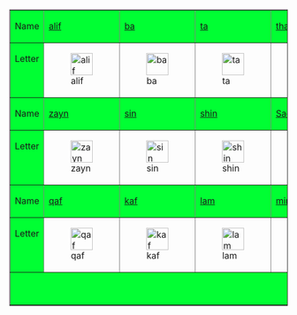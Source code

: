 <p>&nbsp;</p>
<table align="center"  border="1" cellpadding="2" cellspacing="0">
  <tr>
    <td bgcolor="#00FF33">Name</td>
    <td bgcolor="#00FF33">[[ا|alif]]</td>
    <td bgcolor="#00FF33">[[ب|ba]]</td>
    <td bgcolor="#00FF33">[[ت|ta]]</td>
    <td bgcolor="#00FF33">[[ث|tha]]</td>
    <td bgcolor="#00FF33">[[ج|jim]]</td>
    <td bgcolor="#00FF33">[[ح|ha]]</td>
    <td bgcolor="#00FF33">[[خ|kha]]</td>
    <td bgcolor="#00FF33">[[د|dal]]</td>
    <td bgcolor="#00FF33">[[ذ|dhal]]</td>
    <td bgcolor="#00FF33">[[ر|ra]]</td>
    </tr>
  <tr valign="top">
    <td bgcolor="#00FF33">Letter</td>
    <td>[[Image:1alif.PNG|40px|alif]]</td>
    <td>[[Image:1ba.PNG|40px|ba]]</td>
    <td>[[Image:1ta.PNG|40px|ta]]</td>
    <td>[[Image:1tha.PNG|40px|tha]]</td>
    <td>[[Image:1jim.PNG|40px|jim]]</td>
    <td>[[Image:1ha.PNG|40px|ha]]</td>
    <td>[[Image:1kha.PNG|40px|kha]]</td>
    <td>[[Image:1dal.PNG|40px|dal]]</td>
    <td>[[Image:1dhal.PNG|40px|dhal]]</td>
    <td>[[Image:1ra.PNG|40px|ra]]</td>
  </tr>
  <tr>
    <td bgcolor="#00FF33">Name</td>
    <td bgcolor="#00FF33">[[ز|zayn]]</td>
    <td bgcolor="#00FF33">[[س|sin]]</td>
    <td bgcolor="#00FF33">[[ش|shin]]</td>
    <td bgcolor="#00FF33">[[ص|Sad]]</td>
    <td bgcolor="#00FF33">[[ض|Dhad]]</td>
    <td bgcolor="#00FF33">[[ط|Ta]]</td>
    <td bgcolor="#00FF33">[[ظ|Za]]</td>
    <td bgcolor="#00FF33">[[ع|ayn]]</td>
    <td bgcolor="#00FF33">[[غ|ghayn]]</td>
    <td bgcolor="#00FF33">[[ف|fa]]</td>
    </tr>
  <tr valign="top">
    <td bgcolor="#00FF33">Letter</td>
    <td>[[Image:1zayn.PNG|40px|zayn]]</td>
    <td>[[Image:1sin.PNG|40px|sin]]</td>
    <td>[[Image:1shin.PNG|40px|shin]]</td>
    <td>[[Image:1Sad.PNG|40px|Sad]]</td>
    <td>[[Image:1Dad.PNG|40px|Dhad]]</td>
    <td>[[Image:1Taa.PNG|40px|Ta]]</td>
    <td>[[Image:1Za.PNG|40px|Za]]</td>
    <td>[[Image:1ayn.PNG|40px|ayn]]</td>
    <td>[[Image:1ghayn.PNG|40px|ghayn]]</td>
    <td>[[Image:1fa.PNG|40px|fa]]</td>
  </tr>
  <tr>
    <td bgcolor="#00FF33">Name</td>
    <td bgcolor="#00FF33">[[ق|qaf]]</td>
    <td bgcolor="#00FF33">[[ك|kaf]]</td>
    <td bgcolor="#00FF33">[[ل|lam]]</td>
    <td bgcolor="#00FF33">[[م|mim]]</td>
    <td bgcolor="#00FF33">[[ن|nun]]</td>
    <td bgcolor="#00FF33">[[ه|ha]]</td>
    <td bgcolor="#00FF33">[[و|waw]]</td>
    <td bgcolor="#00FF33">[[ى|ya]]</td>
    <td bgcolor="#00FF33">&nbsp;</td>
    <td bgcolor="#00FF33">&nbsp;</td>
    </tr>
  <tr valign="top">
    <td bgcolor="#00FF33">Letter</td>
    <td>[[Image:1qaf.PNG|40px|qaf]]</td>
    <td>[[Image:1kaf.PNG|40px|kaf]]</td>
    <td>[[Image:1lam.PNG|40px|lam]]</td>
    <td>[[Image:1mim.PNG|40px|mim]]</td>
    <td>[[Image:1nun.PNG|40px|nun]]</td>
    <td>[[Image:1haa.PNG|40px|ha]]</td>
    <td>[[Image:1waw.PNG|40px|waw]]</td>
    <td>[[Image:1ya.PNG|40px|ya]]</td>
    <td>&nbsp;</td>
    <td>&nbsp;</td>
    </tr>
  <tr>
    <td colspan=11 align="center" bgcolor="#00FF33">Some letters have an '''initial''', '''medial''' and '''final''' form.</td>
    </tr>
</table>